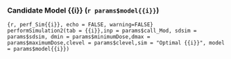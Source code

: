 
### Candidate Model {{i}} (`r params$model{{i}}`)

```{r, perf_Sim{{i}}, echo = FALSE, warning=FALSE} 
performSimulation2(tab = {{i}},inp = params$call_Mod, sdsim = params$sdsim,
dmin = params$minimumDose,dmax = params$maximumDose,clevel = params$clevel,sim = "Optimal {{i}}", model = params$model{{i}})
```

